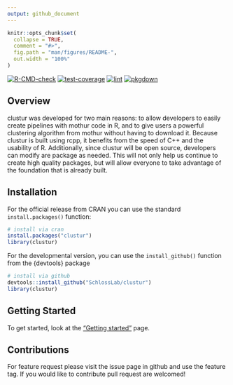 ```yaml
---
output: github_document
---
```


<!-- README.md is generated from README.Rmd. Please edit that file -->

```r
knitr::opts_chunk$set(
  collapse = TRUE,
  comment = "#>",
  fig.path = "man/figures/README-",
  out.width = "100%"
)
```

<!-- badges: start -->

[![R-CMD-check](https://github.com/SchlossLab/clustur/actions/workflows/check-full.yml/badge.svg)](https://github.com/SchlossLab/clustur/actions/workflows/check-full.yml)
[![test-coverage](https://github.com/SchlossLab/clustur/actions/workflows/test-coverage.yml/badge.svg)](https://github.com/SchlossLab/clustur/actions/workflows/test-coverage.yml)
[![lint](https://github.com/SchlossLab/clustur/actions/workflows/lintr.yml/badge.svg)](https://github.com/SchlossLab/clustur/actions/workflows/lintr.yml)
[![pkgdown](https://github.com/SchlossLab/clustur/actions/workflows/pkgdown.yaml/badge.svg)](https://github.com/SchlossLab/clustur/actions/workflows/pkgdown.yaml)

<!-- badges: end -->

## Overview

clustur was developed for two main reasons: to allow developers to easily create
pipelines with mothur code in R, and to give users a powerful clustering
algorithm from mothur without having to download it. Because clustur is built
using rcpp, it benefits from the speed of C++ and the usability of R.
Additionally, since clustur will be open source, developers can modify are
package as needed. This will not only help us continue to create high quality
packages, but will allow everyone to take advantage of the foundation that is
already built.



## Installation

For the official release from CRAN you can use the standard `install.packages()`
function: 

```r
# install via cran
install.packages("clustur")
library(clustur)
```

For the developmental version, you can use the `install_github()` function from
the {devtools} package

```r
# install via github
devtools::install_github("SchlossLab/clustur")
library(clustur)
```

## Getting Started

To get started, look at the ["Getting started"](www.schlosslab.org/clustur/) page.

## Contributions

For feature request please visit the issue page in github and use the feature
tag. If you would like to contribute pull request are welcomed!

